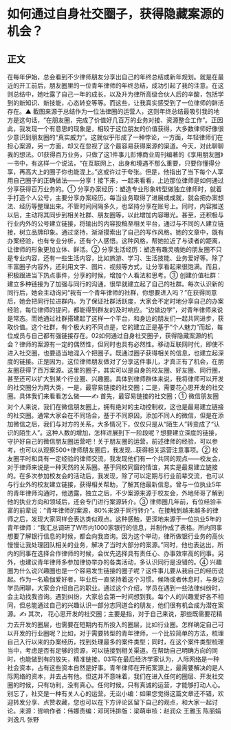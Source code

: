 # 如何通过自身社交圈子，获得隐藏案源的机会？
## 正文
在每年伊始，总会看到不少律师朋友分享出自己的年终总结或新年规划。就是在最近的开工前后，朋友圈里的一位青年律师的年终总结，成功引起了我的注意。在这则总结中，她吐露了自己一年的成长，以及升为律所高级合伙人后的辛酸，包括学到的新知识、新技能，心态转变等等。而这些，让我真实感受到了一位律师的鲜活存在。▲ 截图来源于总结作为一位法律圈的运营人，这则年终总结最吸引我的地方是这句话，“在朋友圈，完成了价值好几百万的业务对接、资源整合工作”。正因此，我发现一个有意思的现象是，相较于这位朋友的价值获得，大多数律师好像很少意识到朋友圈的“真实威力”。这就似乎形成了一种悖论，一方面，年轻律师们在担心案源，另一方面，却又在忽视了这个最容易获得案源的渠道。今天，对此聊聊我的想法。01获得百万业务，只做了这1件事儿彭博商业周刊编著的《享用朋友圈》一书中，有这样一个说法，“在互联网上，出身和境遇不那么重要，只要你懂得分享，再高大上的圈子你也能混上。”这或许过于夸张。但是，他指出了当下每个人享用自己圈子的正确做法——分享！接下来，一起来看看，上边那位律师是如何通过分享获得百万业务的。① 分享办案经历：塑造专业形象转型做独立律师时，就着手打造个人公号，主要分享办案经历。每当业务取得了进展或成就，就会把办案想法、经历等整理出来。不管时间间隔多久，也坚持分享在账号上。同时，内容推送以后，主动将其同步到相关社群、朋友圈等，以此增加内容曝光。甚至，还积极与行业内外的公号建立链接，将输出的内容投稿至相关平台，通过与不同的人建立链接，树立品牌印象。通过坚持，渐渐摸索出了自己的写作风格。她的文章中，既有办案经验，也有专业分析，还有个人感悟。这种风格，帮她拉近了与读者的距离，让律师的形象更加立体、鲜活。② 分享生活经历：塑造有趣灵魂她的朋友圈不只是专业内容，还有一些生活内容，比如旅游、学习、生活技能、业务爱好等。除了丰富圈子内容外，还利用文字、图片、视频等方式，让分享看起来很饱满。而且，积极跟进当下热点事件，分享的时候，增加个人看法和思考。③ 创建价值社群：建立多种链接为了加强与同行的沟通，很早就建立起了自己的社群。每次认识新的同行后，她会主动询问“我有一个青年律师的社群，你想要进入吗？”在获得同意后，她会把同行拉进群内。为了保证社群活跃度，大家会不定时地分享自己的办案经验，每位律师的提问，都能得到群友的及时响应。“边做边学”，对青年律师来说是常态。而她通过社群搭建起了这样一个平台，和身边的朋友们一起共同进步，获取价值。这个社群，有个极大的不同点是，它的建立正是基于“个人魅力”而起，每位成员与自己都有强链接存在。02如何通过自身社交圈子，获得隐藏案源的机会？律师的案源有一定的偶然性，但同时也具有必然性。移动互联网时代，即使不进入社交圈，也要适当地混入个把圈子。既通过圈子获得相关的信息，也建立起深度的链接。正是因为，这位律师朋友做对了分享这件事儿，才真正有了机会，在朋友圈获得了百万案源。这里的圈子，其实可以是自身的校友圈、好友圈、同行圈，甚至还可以扩大到某个行业圈、兴趣圈。具体到律师群体来说，我将律师可以开发的社交圈分为两大类，一是，最容易链接的社交圈；二是，需要花心思开发的社交圈。具体我们来看看怎么做——✍ 首先，最容易链接的社交圈；① 微信朋友圈对个人来说，我们在微信朋友圈上，拥有绝对的主动控制权，这也是最易建立链接的社交圈。通常大家会在不同场合，基于不同原因，添加不同人的微信，但是在添加微信之后，我们与对方的关系，大多情况下，仅仅只是从“陌生人”转变成了“认识的陌生人”。这种人数的增加，怎样进展到下一阶段呢？想要建立深度的链接，守护好自己的微信朋友圈运营吧！关于朋友圈的运营，前述律师的经验，可以参考，也可以从观察500+律师朋友圈后，我发现…获得相关运营注意事项。② 校友圈平时和具有一定经验的律师交流，我发现他们有一个共同的观点——校友会，对于律师来说是一种天然的关系圈。基于同校同窗的情谊，其实是最易建立链接的。在多次参加校友会的活动后，我发现，除了可以定期与行业前辈交流，也可以与行业外的校友建立链接，获得相关帮助，了解其他最新信息。曾与一位执业5年的青年律师沟通时，他透露，独立之后，不少案源来源于校友会，外地师哥了解到他的执业方向和领域后，还会专门进行案源转介。③ 律师圈几年前，有位经验丰富的前辈说：“青年律师的案源，80%来源于同行转介”。在接触到越来越多的律师之后，发现大家同样会表达类似观点。这种感触，更深地来源于一位执业5年的青年律师：“我汇总调研了W市内1000家银行的信息，并制作成了表格。所内同事想要了解银行信息的时候，都会向我咨询。因为这个举动，律所做银行业务的高伙慢慢让我处理团队相关的业务，解决了当时大部分的案源。”同时，他也表达出，所内的同事在选择合作律师的时候，会优先选择具有责任心、办事效率高的同事。另外，也建议青年律师多参加律协举办的各类活动，多认识同行是没错的。④ 兴趣圈为什么说兴趣圈也是一个容易发生链接的圈子呢？这件事儿要从我自己的经历说起。作为一名瑜伽爱好者，毕业后一直坚持着这个习惯。候场或者休息时，与身边学员闲聊，大家会介绍自己的职业。通过这个介绍，学员在遇到一些法律纠纷时，会主动找我咨询。遇到纠纷，大家总会第一时间想到我。每个人的兴趣爱好各不相同，但总能通过自己的兴趣认识一部分志同道合的朋友，他们很有机会成为潜在案源。✍ 其次， 花心思开发的社交圈；主要是指，对于自己来说，那些既需要花精力去开发的圈层，也需要在短期内有所投入的圈层，比如行业圈。怎样确定自己可以开发的行业圈呢？比如，对于需要转型的青年律师，一个比较简单的方法，梳理自己入行以来的办案经历，找到处理最多的案件类型；同时，在这个案件类型梳理当中，考虑是否有足够的资源，可以链接到相关渠道。在帮助自己明确方向的同时，也能做到有的放矢，精准链接。03写在最后经济学家认为，人际网络是一种社会资本，占有这些资本自然是好事。青年律师在开拓案源上，最需要解决的是人际网络的资本，并去占有他。但这并不意味着，我们在进入任何的圏层、开发社交圈的时候，只有功利，没有真心。任何时候，只有真诚的运营，才能够打动人心。别忘了，社交是一种有关人心的运营。无讼小编：如果您觉得这篇文章还不错，欢迎转发分享、点赞收藏，您也可以在下方评论区留下自己的观点，和大家一起讨论。来源：哲响作者：伟娜责编：邓珂玮排版：梁萌审核：赵润众 王雅玉 陈丽娟 刘逸凡 张野